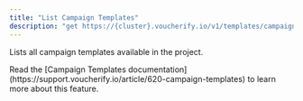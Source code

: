 ```yaml
---
title: "List Campaign Templates"
description: "get https://{cluster}.voucherify.io/v1/templates/campaigns"
---
```


Lists all campaign templates available in the project.

<Info>
  Read the [Campaign Templates documentation](https://support.voucherify.io/article/620-campaign-templates) to learn more about this feature.
</Info>

